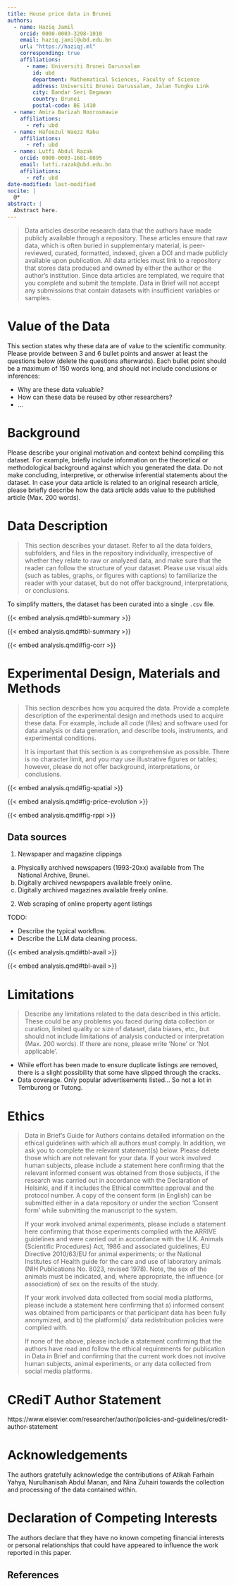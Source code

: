 ```yaml
---
title: House price data in Brunei
authors:
  - name: Haziq Jamil
    orcid: 0000-0003-3298-1010
    email: haziq.jamil@ubd.edu.bn
    url: "https://haziqj.ml"
    corresponding: true
    affiliations:
      - name: Universiti Brunei Darussalam
        id: ubd
        department: Mathematical Sciences, Faculty of Science
        address: Universiti Brunei Darussalam, Jalan Tungku Link
        city: Bandar Seri Begawan
        country: Brunei
        postal-code: BE 1410
  - name: Amira Barizah Noorosmawie
    affiliations:
      - ref: ubd        
  - name: Hafeezul Waezz Rabu
    affiliations:
      - ref: ubd
  - name: Lutfi Abdul Razak
    orcid: 0000-0003-1681-0895
    email: lutfi.razak@ubd.edu.bn
    affiliations:
      - ref: ubd              
date-modified: last-modified
nocite: |
  @*
abstract: |
  Abstract here.
---
```


> Data articles describe research data that the authors have made publicly available through a repository. These articles ensure that raw data, which is often buried in supplementary material, is peer-reviewed, curated, formatted, indexed, given a DOI and made publicly available upon publication. All data articles must link to a repository that stores data produced and owned by either the author or the author's institution. Since data articles are templated, we require that you complete and submit the template. Data in Brief will not accept any submissions that contain datasets with insufficient variables or samples.

# Value of the Data

This section states why these data are of value to the scientific community. Please provide between 3 and 6 bullet points and answer at least the questions below (delete the questions afterwards). Each bullet point should be a maximum of 150 words long, and should not include conclusions or inferences:

- Why are these data valuable?
- How can these data be reused by other researchers?
- ...





# Background

Please describe your original motivation and context behind compiling this dataset. For example, briefly include information on the theoretical or methodological background against which you generated the data. Do not make concluding, interpretive, or otherwise inferential statements about the dataset. In case your data article is related to an original research article, please briefly describe how the data article adds value to the published article (Max. 200 words).

# Data Description

> This section describes your dataset. Refer to all the data folders, subfolders, and files in the repository individually, irrespective of whether they relate to raw or analyzed data, and make sure that the reader can follow the structure of your dataset.
> Please use visual aids (such as tables, graphs, or figures with captions) to familiarize the reader with your dataset, but do not offer background, interpretations, or conclusions.

To simplify matters, the dataset has been curated into a single `.csv` file.

:::{.content-visible when-format="html"}

::: {.column-page }
{{< embed analysis.qmd#tbl-summary >}}
:::
:::

:::{.content-visible unless-format="html"}
{{< embed analysis.qmd#tbl-summary >}}
:::

{{< embed analysis.qmd#fig-corr >}}


# Experimental Design, Materials and Methods

> This section describes how you acquired the data. Provide a complete description of the experimental design and methods used to acquire these data. For example, include all code (files) and software used for data analysis or data generation, and describe tools, instruments, and experimental conditions. 
> 
> It is important that this section is as comprehensive as possible. There is no character limit, and you may use illustrative figures or tables; however, please do not offer background, interpretations, or conclusions.



{{< embed analysis.qmd#fig-spatial >}}

{{< embed analysis.qmd#fig-price-evolution >}}

{{< embed analysis.qmd#fig-rppi >}}

## Data sources

1. Newspaper and magazine clippings
  a. Physically archived newspapers (1993-20xx) available from The National Archive, Brunei.
  b. Digitally archived newspapers available freely online.
  c. Digitally archived magazines available freely online.

2. Web scraping of online property agent listings

TODO:

- Describe the typical workflow. 
- Describe the LLM data cleaning process.

:::{.content-visible when-format="html"}
::: {.column-page }
{{< embed analysis.qmd#tbl-avail >}}
:::
:::

::: {.content-visible unless-format="html"}
{{< embed analysis.qmd#tbl-avail >}}
:::

# Limitations

> Describe any limitations related to the data described in this article. These could be any problems you faced during data collection or curation, limited quality or size of dataset, data biases, etc., but should not include limitations of analysis conducted or interpretation (Max. 200 words). If there are none, please write ‘None’ or ‘Not applicable’.

- While effort has been made to ensure duplicate listings are removed, there is a slight possibility that some have slipped through the cracks.
- Data coverage. Only popular advertisements listed... So not a lot in Temburong or Tutong.


# Ethics

> Data in Brief’s Guide for Authors contains detailed information on the ethical guidelines with which all authors must comply. In addition, we ask you to complete the relevant statement(s) below.  Please delete those which are not relevant for your data.
> If your work involved human subjects, please include a statement here confirming that the relevant informed consent was obtained from those subjects, if the research was carried out in accordance with the Declaration of Helsinki, and if it includes the Ethical committee approval and the protocol number. A copy of the consent form (in English) can be submitted either in a data repository or under the section ‘Consent form’ while submitting the manuscript to the system.
>
> If your work involved animal experiments, please include a statement here confirming that those experiments complied with the ARRIVE guidelines and were carried out in accordance with the U.K. Animals (Scientific Procedures) Act, 1986 and associated guidelines; EU Directive 2010/63/EU for animal experiments; or the National Institutes of Health guide for the care and use of laboratory animals (NIH Publications No. 8023, revised 1978). Note, the sex of the animals must be indicated, and, where appropriate, the influence (or association) of sex on the results of the study.
> 
> If your work involved data collected from social media platforms, please include a statement here confirming that a) informed consent was obtained from participants or that participant data has been fully anonymized, and b) the platform(s)’ data redistribution policies were complied with.
> 
> If none of the above, please include a statement confirming that the authors have read and follow the ethical requirements for publication in Data in Brief and confirming that the current work does not involve human subjects, animal experiments, or any data collected from social media platforms.

# CRediT Author Statement

https://www.elsevier.com/researcher/author/policies-and-guidelines/credit-author-statement 

# Acknowledgements

The authors gratefully acknowledge the contributions of Atikah Farhain Yahya, Nurulhanisah Abdul Manan, and Nina Zuhairi towards the collection and processing of the data contained within.

<!-- In this section, mention all contributors who do not meet the criteria for authorship.  -->
<!-- In addition, please list any funding sources in this section. List funding sources in the standard way to facilitate compliance to funder's requirements. -->
<!-- If no funding has been provided for the research, please include the following sentence: -->
<!-- This research did not receive any specific grant from funding agencies in the public, commercial, or not-for-profit sectors. -->

# Declaration of Competing Interests

The authors declare that they have no known competing financial interests or personal relationships that could have appeared to influence the work reported in this paper.


## References {.unnumbered}

:::{#refs}
:::
